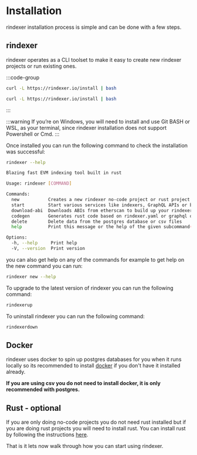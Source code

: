 # Installation

rindexer installation process is simple and can be done with a few steps.

## rindexer

rindexer operates as a CLI toolset to make it easy to create new rindexer projects or run existing ones.

:::code-group

```bash [macOS]
curl -L https://rindexer.io/install | bash
```

```bash [linux]
curl -L https://rindexer.io/install | bash
```

:::

:::warning
If you’re on Windows, you will need to install and use Git BASH or WSL, as your terminal,
since rindexer installation does not support Powershell or Cmd.
:::

Once installed you can run the following command to check the installation was successful:

```bash
rindexer --help
```

```bash
Blazing fast EVM indexing tool built in rust

Usage: rindexer [COMMAND]

Commands:
  new           Creates a new rindexer no-code project or rust project
  start         Start various services like indexers, GraphQL APIs or both together
  download-abi  Downloads ABIs from etherscan to build up your rindexer.yaml mappings
  codegen       Generates rust code based on rindexer.yaml or graphql queries
  delete        Delete data from the postgres database or csv files
  help          Print this message or the help of the given subcommand(s)

Options:
  -h, --help     Print help
  -V, --version  Print version
```

you can also get help on any of the commands for example to get help on the new command you can run:

```bash
rindexer new --help
```

To upgrade to the latest version of rindexer you can run the following command:

```bash
rindexerup
```

To uninstall rindexer you can run the following command:

```bash
rindexerdown
```

## Docker

rindexer uses docker to spin up postgres databases for you when it runs locally so its recommended to install [docker](https://www.docker.com/products/docker-desktop/)
if you don't have it installed already.

**If you are using csv you do not need to install docker, it is only recommended with postgres.**

## Rust - optional

If you are only doing no-code projects you do not need rust installed but if you are doing rust projects you will need to install rust.
You can install rust by following the instructions [here](https://www.rust-lang.org/tools/install).

That is it lets now walk through how you can start using rindexer.